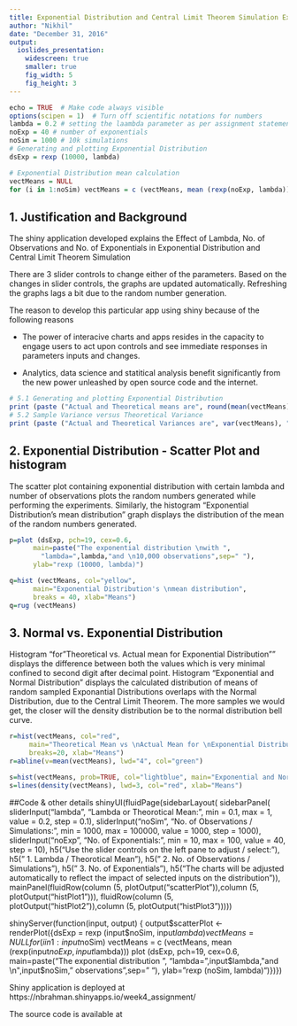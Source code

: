 ```yaml
---
title: Exponential Distribution and Central Limit Theorem Simulation Exercise
author: "Nikhil"
date: "December 31, 2016"
output:
  ioslides_presentation:
    widescreen: true
    smaller: true
    fig_width: 5
    fig_height: 3
---
```

```r
echo = TRUE  # Make code always visible
options(scipen = 1)  # Turn off scientific notations for numbers
lambda = 0.2 # setting the laambda parameter as per assignment statement
noExp = 40 # number of exponentials
noSim = 1000 # 10k simulations
# Generating and plotting Exponential Distribution
dsExp = rexp (10000, lambda)

# Exponential Distribution mean calculation
vectMeans = NULL
for (i in 1:noSim) vectMeans = c (vectMeans, mean (rexp(noExp, lambda)))
```

## 1. Justification and Background
The shiny application developed explains the Effect of Lambda, No. of Observations and No. of Exponentials in Exponential Distribution and Central Limit Theorem Simulation

There are 3 slider controls to change either of the parameters. Based on the changes in slider controls, the graphs are updated automatically. Refreshing the graphs lags a bit due to the random number generation.

The reason to develop this particular app using shiny because of the following reasons

- The power of interacive charts and apps resides in the capacity to engage users to act upon controls and see immediate responses in parameters inputs and changes.

- Analytics, data science and statitical analysis benefit significantly from the new power unleashed by open source code and the internet.

```r
# 5.1 Generating and plotting Exponential Distribution
print (paste ("Actual and Theoretical means are", round(mean(vectMeans),2), round (1/lambda, 2)))
# 5.2 Sample Variance versus Theoretical Variance
print (paste ("Actual and Theoretical Variances are", var(vectMeans), "((1/",lambda,")^2)/",noExp,"=",(((1/lambda)^2)/noExp)))
```


## 2. Exponential Distribution - Scatter Plot and histogram
The scatter plot containing exponential distribution with certain lambda and number of observations plots the random numbers generated while performing the experiments. Similarly, the histogram "Exponential Distribution's mean distribution" graph displays the distribution of the mean of the random numbers generated.
<div class="columns-2">
```r
p=plot (dsExp, pch=19, cex=0.6, 
      main=paste("The exponential distribution \nwith ",
        "lambda=",lambda,"and \n10,000 observations",sep=" "),
      ylab="rexp (10000, lambda)")

q=hist (vectMeans, col="yellow", 
      main="Exponential Distribution's \nmean distribution", 
      breaks = 40, xlab="Means")
q=rug (vectMeans)
```
</div>


## 3. Normal vs. Exponential Distribution
Histogram "for "Theoretical vs. Actual mean for Exponential Distribution"" displays the difference between both the values which is very minimal confined to second digit after decimal point. Histogram "Exponential and Normal Distribution" displays the calculated distribution of means of random sampled Exponantial Distributions overlaps with the Normal Distribution, due to the Central Limit Theorem. The more samples we would get, the closer will the density distribution be to the normal distribution bell curve.
<div class="columns-2">
```r
r=hist(vectMeans, col="red", 
     main="Theoretical Mean vs \nActual Mean for \nExponential Distribution",
     breaks=20, xlab="Means")
r=abline(v=mean(vectMeans), lwd="4", col="green")

s=hist(vectMeans, prob=TRUE, col="lightblue", main="Exponential and Normal Distribution", breaks=40)
s=lines(density(vectMeans), lwd=3, col="red", xlab="Means")
```
</div>

##Code & other details
shinyUI(fluidPage(sidebarLayout( sidebarPanel( 
    sliderInput("lambda", "Lambda or Theorotical Mean:", min = 0.1, max = 1, value = 0.2, step = 0.1), sliderInput("noSim", "No. of Observations / Simulations:", min = 1000, max = 100000, value = 1000, step = 1000), sliderInput("noExp", "No. of Exponentials:", min = 10, max = 100, value = 40, step = 10), h5("Use the slider controls on the left pane to adjust / select:"), h5("    1. Lambda / Theorotical Mean"), h5("    2. No. of Observations / Simulations"), h5("    3. No. of Exponentials"), h5("The charts will be adjusted automatically to reflect the impact of selected inputs on the distribution")),
    mainPanel(fluidRow(column (5, plotOutput("scatterPlot")),column (5, plotOutput("histPlot1"))), fluidRow(column (5, plotOutput("histPlot2")),column (5, plotOutput("histPlot3")))))

shinyServer(function(input, output) {
  output$scatterPlot <- renderPlot({dsExp = rexp (input$noSim, input$lambda) vectMeans = NULL for (i in 1:input$noSim) vectMeans = c (vectMeans, mean (rexp(input$noExp, input$lambda))) plot (dsExp, pch=19, cex=0.6, main=paste("The exponential distribution \nwith ", "lambda=",input$lambda,"and \n",input$noSim," observations",sep=" "), ylab="rexp (noSim, lambda)")})})

Shiny application is deployed at https://nbrahman.shinyapps.io/week4_assignment/

The source code is available at 

